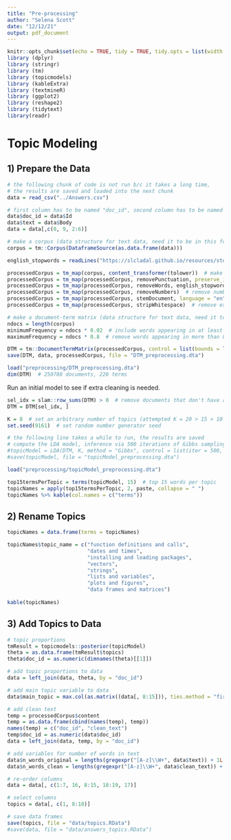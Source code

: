 ```yaml
---
title: "Pre-processing"
author: "Selena Scott"
date: "12/12/21"
output: pdf_document
---
```


```r
knitr::opts_chunk$set(echo = TRUE, tidy = TRUE, tidy.opts = list(width.cutoff=60))
library (dplyr)
library (stringr)
library (tm)
library (topicmodels)
library (kableExtra)
library (textmineR)
library (ggplot2)
library (reshape2)
library (tidytext)
library(readr)
```

# Topic Modeling
## 1) Prepare the Data
```r
# the following chunk of code is not run b/c it takes a long time, 
# the results are saved and loaded into the next chunk
data = read_csv("../Answers.csv")

# first column has to be named "doc_id", second column has to be named "text"
data$doc_id = data$Id
data$text = data$Body
data = data[,c(8, 9, 2:6)]

# make a corpus (data structure for text data, need it to be in this form to make a document-term matrix)
corpus = tm::Corpus(DataframeSource(as.data.frame(data)))

english_stopwords = readLines("https://slcladal.github.io/resources/stopwords_en.txt", encoding = "UTF-8")

processedCorpus = tm_map(corpus, content_transformer(tolower))  # make text lowercase
processedCorpus = tm_map(processedCorpus, removePunctuation, preserve_intra_word_dashes = TRUE)  # remove punctuation
processedCorpus = tm_map(processedCorpus, removeWords, english_stopwords)  # remove common stopwords
processedCorpus = tm_map(processedCorpus, removeNumbers)  # remove numbers
processedCorpus = tm_map(processedCorpus, stemDocument, language = "en")  # only keep bases of words
processedCorpus = tm_map(processedCorpus, stripWhitespace)  # remove extra whitespace

# make a document-term matrix (data structure for text data, need it to be in this form for model)
ndocs = length(corpus)
minimumFrequency = ndocs * 0.02  # include words appearing in at least 2% of documents
maximumFrequency = ndocs * 0.8  # remove words appearing in more than 80% of documents

DTM = tm::DocumentTermMatrix(processedCorpus, control = list(bounds = list(global = c(minimumFrequency, maximumFrequency))))
save(DTM, data, processedCorpus, file = "DTM_preprocessing.dta")
```

```r
load("preprocessing/DTM_preprocessing.dta")
dim(DTM)  # 250788 documents, 220 terms
```

Run an initial model to see if extra cleaning is needed.
```r
sel_idx = slam::row_sums(DTM) > 0  # remove documents that don't have any words
DTM = DTM[sel_idx, ]

K = 8  # set an arbitrary number of topics (attempted K = 20 > 15 > 10 > 9 > 8)
set.seed(9161)  # set random number generator seed

# the following line takes a while to run, the results are saved
# compute the LDA model, inference via 500 iterations of Gibbs sampling
#topicModel = LDA(DTM, K, method = "Gibbs", control = list(iter = 500, verbose = 25))
#save(topicModel, file = "topicModel_preprocessing.dta")

load("preprocessing/topicModel_preprocessing.dta")

top15termsPerTopic = terms(topicModel, 15)  # top 15 words per topic
topicNames = apply(top15termsPerTopic, 2, paste, collapse = " ")
topicNames %>% kable(col.names = c("terms"))
```

## 2) Rename Topics
```r
topicNames = data.frame(terms = topicNames)

topicNames$topic_name = c("function definitions and calls",
                          "dates and times",
                          "installing and loading packages",
                          "vectors",
                          "strings",
                          "lists and variables",
                          "plots and figures",
                          "data frames and matrices")
  
kable(topicNames)
```

## 3) Add Topics to Data
```r
# topic proportions
tmResult = topicmodels::posterior(topicModel)
theta = as.data.frame(tmResult$topics)
theta$doc_id = as.numeric(dimnames(theta)[[1]])

# add topic proportions to data
data = left_join(data, theta, by = "doc_id")

# add main topic variable to data
data$main_topic = max.col(as.matrix((data[, 8:15])), ties.method = "first")

# add clean text
temp = processedCorpus$content
temp = as.data.frame(cbind(names(temp), temp))
names(temp) = c("doc_id", "clean_text")
temp$doc_id = as.numeric(data$doc_id)
data = left_join(data, temp, by = "doc_id")

# add variables for number of words in text
data$n_words_original = lengths(gregexpr("[A-z]\\W+", data$text)) + 1L
data$n_words_clean = lengths(gregexpr("[A-z]\\W+", data$clean_text)) + 1L

# re-order columns
data = data[, c(1:7, 16, 8:15, 18:19, 17)]

# select columns
topics = data[, c(1, 8:18)]

# save data frames
save(topics, file = "data/topics.RData")
#save(data, file = "data/answers_topics.RData")
```
